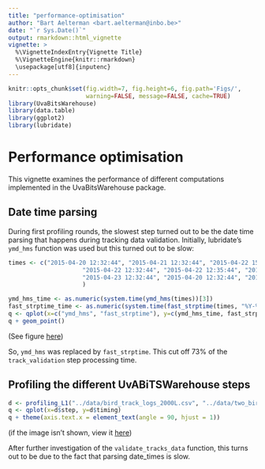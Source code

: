 ```yaml
---
title: "performance-optimisation"
author: "Bart Aelterman <bart.aelterman@inbo.be>"
date: "`r Sys.Date()`"
output: rmarkdown::html_vignette
vignette: >
  %\VignetteIndexEntry{Vignette Title}
  %\VignetteEngine{knitr::rmarkdown}
  \usepackage[utf8]{inputenc}
---
```


```r
knitr::opts_chunk$set(fig.width=7, fig.height=6, fig.path='Figs/',
                      warning=FALSE, message=FALSE, cache=TRUE)
library(UvaBitsWarehouse)
library(data.table)
library(ggplot2)
library(lubridate)
```

# Performance optimisation

This vignette examines the performance of different computations implemented in the UvaBitsWarehouse package.

## Date time parsing

During first profiling rounds, the slowest step turned out to be the date time parsing that happens during tracking data validation. Initially, lubridate's `ymd_hms` function was used but this turned out to be slow:

```r
times <- c("2015-04-20 12:32:44", "2015-04-21 12:32:44", "2015-04-22 15:32:44",
					 "2015-04-22 12:32:44", "2015-04-22 12:35:44", "2015-04-23 16:32:44",
					 "2015-04-23 12:32:44", "2015-04-20 12:32:44", "2015-04-25 18:32:44"
					 )

ymd_hms_time <- as.numeric(system.time(ymd_hms(times))[3])
fast_strptime_time <- as.numeric(system.time(fast_strptime(times, "%Y-%m-%d %H:%M:%OS"))[3])
q <- qplot(x=c("ymd_hms", "fast_strptime"), y=c(ymd_hms_time, fast_strptime_time))
q + geom_point()
```

(See figure [here](Figs/date_time_parsing-1.png))

So, `ymd_hms` was replaced by `fast_strptime`. This cut off 73% of the `track_validation` step processing time.

## Profiling the different UvABiTSWarehouse steps


```r
d <- profiling_L1("../data/bird_track_logs_2000L.csv", "../data/two_birds.csv")
q <- qplot(x=d$step, y=d$timing)
q + theme(axis.text.x = element_text(angle = 90, hjust = 1))
```

(if the image isn't shown, view it [here](./Figs/profile-1.png))

After further investigation of the `validate_tracks_data` function, this turns out to be due to the fact that parsing date_times is slow.